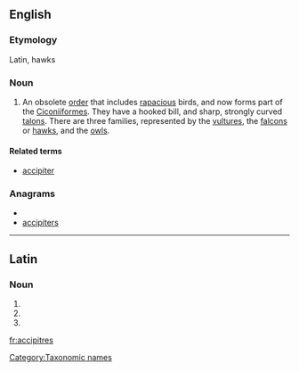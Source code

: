 {{wikipedia}}
==English==

===Etymology===
Latin, hawks

===Noun===
{{infl|en|noun|g=p}}

# {{obsolete|zoology}} An obsolete [[order]] that includes [[rapacious]] birds, and now forms part of the [[Ciconiiformes]]. They have a hooked bill, and sharp, strongly curved [[talons]]. There are three families, represented by the [[vulture]]s, the [[falcon]]s or [[hawk]]s, and the [[owl]]s.

====Related terms====
* [[accipiter]]

===Anagrams===
* {{alphagram|acceiiprst}}
* [[accipiters#English|accipiters]]

[[Category:Taxonomic names]]

----

==Latin==

===Noun===
{{la-noun-form|accipitrēs}}

# {{inflection of|accipiter|accipiter|nom|p|lang=la}}
# {{inflection of|accipiter|accipiter|acc|p|lang=la}}
# {{inflection of|accipiter|accipiter|voc|p|lang=la}}

[[fr:accipitres]]